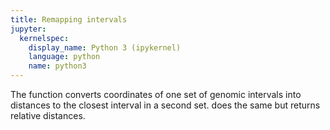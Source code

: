 ```yaml
---
title: Remapping intervals
jupyter:
  kernelspec:
    display_name: Python 3 (ipykernel)
    language: python
    name: python3
---
```




The function [](`~genominterv.interval_distance`) converts coordinates of one set of
genomic intervals into distances to the closest interval in a second set.
[](`~genominterv.interval_relative_distance`) does the same but returns
relative distances.